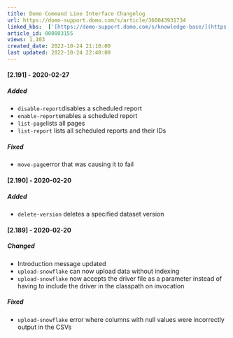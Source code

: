 ```yaml
---
title: Domo Command Line Interface Changelog
url: https://domo-support.domo.com/s/article/360043931734
linked_kbs:  ['[https://domo-support.domo.com/s/knowledge-base/](https://domo-support.domo.com/s/knowledge-base/)', '[https://domo-support.domo.com/s/](https://domo-support.domo.com/s/)', '[https://domo-support.domo.com/s/topic/0TO5w000000ZammGAC](https://domo-support.domo.com/s/topic/0TO5w000000ZammGAC)', '[https://domo-support.domo.com/s/topic/0TO5w000000ZanzGAC](https://domo-support.domo.com/s/topic/0TO5w000000ZanzGAC)', '[https://domo-support.domo.com/s/article/360043931734](https://domo-support.domo.com/s/article/360043931734)', '[https://domo-support.domo.com/s/topic/0TO5w000000ZanzGAC/other-connection-methods](https://domo-support.domo.com/s/topic/0TO5w000000ZanzGAC/other-connection-methods)', '[https://domo-support.domo.com/s/article/360043429933](https://domo-support.domo.com/s/article/360043429933)', '[https://domo-support.domo.com/s/article/360043429953](https://domo-support.domo.com/s/article/360043429953)', '[https://domo-support.domo.com/s/article/360042925494](https://domo-support.domo.com/s/article/360042925494)', '[https://domo-support.domo.com/s/article/4408174643607](https://domo-support.domo.com/s/article/4408174643607)', '[https://domo-support.domo.com/s/article/360043429913](https://domo-support.domo.com/s/article/360043429913)', '[https://domo-support.domo.com/s/login/](https://domo-support.domo.com/s/login/)']
article_id: 000003155
views: 1,103
created_date: 2022-10-24 21:10:00
last updated: 2022-10-24 22:40:00
---
```




#### [2.191] - 2020-02-27


##### Added


* `disable-report`disables a scheduled report
* `enable-report`enables a scheduled report
* `list-page`lists all pages
* `list-report` lists all scheduled reports and their IDs


##### Fixed


* `move-page`error that was causing it to fail


#### [2.190] - 2020-02-20


##### Added


* `delete-version` deletes a specified dataset version


#### [2.189] - 2020-02-20


##### Changed


* Introduction message updated
* `upload-snowflake` can now upload data without indexing
* `upload-snowflake` now accepts the driver file as a parameter instead of having to include the driver in the classpath on invocation


##### Fixed


* `upload-snowflake` error where columns with null values were incorrectly output in the CSVs
